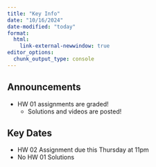 ```yaml
---
title: "Key Info"
date: "10/16/2024"
date-modified: "today"
format: 
  html:
    link-external-newwindow: true
editor_options: 
  chunk_output_type: console
---
```


## Announcements

- HW 01 assignments are graded!
  - Solutions and videos are posted!

## Key Dates

- HW 02 Assignment due this Thursday at 11pm
- No HW 01 Solutions

